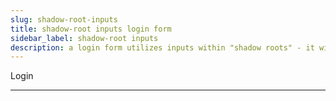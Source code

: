 ```yaml
---
slug: shadow-root-inputs
title: shadow-root inputs login form
sidebar_label: shadow-root inputs
description: a login form utilizes inputs within "shadow roots" - it will POST the input values on submit
---
```



<div className="container margin-vert--xl">
  <div className="row">
    <div className="card col col--12 padding--md">
      <form className="card__body" method="POST" action="/login">
        <div className="row margin-bottom--md">
          <md-outlined-text-field
            type="text"
            id="username"
            label="Username"
            name="username"
            placeholder="e.g. jsmith, jsmith@example.com"
            required
            autofocus
          />
        </div>
        <div className="row margin-bottom--md">
          <md-outlined-text-field
            type="password"
            id="password"
            label="Password"
            name="password"
            placeholder="your password"
            required
          />
        </div>
        <div className="row">
          <md-filled-button type="submit">Login</md-filled-button>
        </div>
      </form>
    </div>
  </div>
</div>
<hr />
